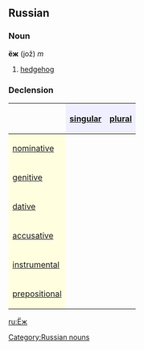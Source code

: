 ==Russian==
[[Category:Russian nouns]]
===Noun===
'''ёж''' (jož) ''m''

# [[hedgehog]]

===Declension===
{| border="1" cellpadding="4" cellspacing="0"
!
! style="background-color: #EFEFFF" align="center"|[[singular]]
! style="background-color: #EFEFFF" align="center"|[[plural]]
|-
! style="background-color: #FFFFE0" align="left"|[[nominative case|nominative]]
| align="center"|{{RUchar|ёж}}
| align="center"|{{RUchar|ежи́}}
|-
! style="background-color: #FFFFE0" align="left"|[[genitive case|genitive]]
| align="center"|{{RUchar|ежа́}}
| align="center"|{{RUchar|еже́й}}
|-
! style="background-color: #FFFFE0" align="left"|[[dative case|dative]]
| align="center"|{{RUchar|ежу́}}
| align="center"|{{RUchar|ежа́м}}
|-
! style="background-color: #FFFFE0" align="left"|[[accusative case|accusative]]
| align="center"|{{RUchar|ежа́}}
| align="center"|{{RUchar|еже́й}}
|-
! style="background-color: #FFFFE0" align="left"|[[instrumental case|instrumental]]
| align="center"|{{RUchar|ежо́м}}
| align="center"|{{RUchar|ежа́ми}}
|-
! style="background-color: #FFFFE0" align="left"|[[prepositional case|prepositional]]
| align="center"|{{RUchar|о еже́}}
| align="center"|{{RUchar|о ежа́х}}
|}

[[ru:Ёж]]